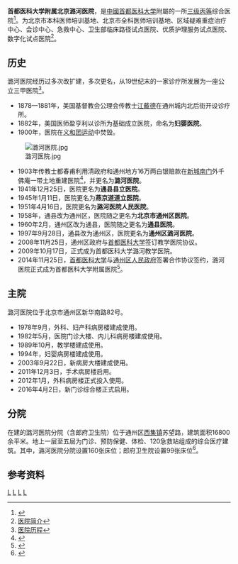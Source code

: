 {{Coord|39.9003325|116.653717|type:landmark_region:CN-11_source:GoogleMaps|display=title}}
{{医院
|名称=首都医科大学附属北京潞河医院
|位置={{PRC}}[[北京市|北京市]][[通州区_(北京市)|通州区]][[新华南路|新华南路]]82号
|成立=1878
|床位=1042
|隶属=
|院长=纪智礼
|网站=www.luhehospital.com
|电话=69543901
}}

'''首都医科大学附属北京潞河医院'''，是[[中國|中國]][[首都医科大学|首都医科大学]]附屬的一所[[三级丙等|三级丙等]]综合医院<ref>{{cite web |title=基本医疗保险跨省定点医疗机构名单（第九期） |url=http://www.nhsa.gov.cn/module/download/downfile.jsp?classid=0&filename=c1df2b1e5be141a8bd5161721427cee0.xls}}</ref>。为北京市本科医师培训基地、北京市全科医师培训基地、区域疑难重症治疗中心、会诊中心、急救中心、卫生部临床路径试点医院、优质护理服务试点医院、数字化试点医院<ref>[http://www.luhehospital.com/Hospitals/Main/Description 医院简介]</ref>。

==历史==
潞河医院经历过多次改扩建，多次更名，从19世纪末的一家诊疗所发展为一座公立三甲医院<ref>[http://www.luhehospital.com/News/Columns/BigEvent?siteId=486&idYear=246 医院历程]</ref>。

*1878—1881年，美国基督教会公理会传教士[[江戴德|江戴德]]在通州城内北后街开设诊疗所。
*1882年，美国医师盈亨利以诊所为基础成立医院，命名为'''妇婴医院'''。
*1900年，医院在[[义和团运动|义和团运动]]中焚毁。
[[File:潞河医院.jpg|thumb]]
*1903年传教士都春甫利用清政府和通州地方16万两白银赔款在[[通州新城南门|新城南门]]外千佛庵一带土地重建医院<ref>{{cite news |title=140岁生日快乐，潞河医院！翻看百年老照片，尽揽一路风雨情_通县 |url=https://www.sohu.com/a/257086992_204474 |work=北青社区报通州版 |date=2018-09-29 |language=en}}</ref>，并更名为'''潞河医院'''。
*1941年12月25日，医院更名为'''通县县立医院'''。
*1945年1月11日，医院更名为'''燕京道道立医院'''。
*1951年4月16日，医院更名为'''潞河医院人民医院'''。
*1958年，通县改为通州区，医院随之更名为'''北京市通州区医院'''。
*1960年2月，通州区改为通县，医院随之更名为'''通县医院'''。
*1997年9月28日，通县改为通州区，医院更名为'''通州区潞河医院'''。
*2008年11月25日，通州区政府与[[首都医科大学|首都医科大学]]签订教学医院协议。
*2009年10月17日，正式成为首都医科大学潞河教学医院。
*2014年11月25日，[[首都医科大学|首都医科大学]]与[[通州区人民政府|通州区人民政府]]签署合作协议签约，潞河医院正式成为首都医科大学附属医院<ref>{{cite web |title=首都医科大学附属北京潞河医院 |url=http://zhengfu.bjtzh.gov.cn/bjtz/fzx/2016-05/10/content_1061095.shtml}}</ref>。

==主院==
潞河医院位于北京市通州区新华南路82号。

*1978年9月，外科、妇产科病房楼建成使用。
*1982年5月，医院门诊大楼、内儿科病房楼建成使用。
*1989年10月，教学楼建成使用。
*1994年，妇婴病房楼建成使用。
*2003年9月22日，新病房大楼建成使用。
*2011年12月3日，手术病房楼启用。
*2012年1月，外科病房楼正式投入使用。
*2016年4月2日，新门诊综合楼正式启用。

==分院==
在建的潞河医院分院（含郎府卫生院）位于通州区[[西集镇|西集镇]]苏望路，建筑面积16800余平米。地上一层至五层为门诊、预防保健、体检、120急救站组成的综合医疗建筑。其中，潞河医院分院设置160张床位；郎府卫生院设置99张床位<ref>{{cite web |title=潞河医院分院（含郎府卫生院）建设工程复工 进入收尾调试阶段-大运通州网 |url=http://www.dayuntongzhou.com/web/ct18792 |website=北京城市副中心新闻}}</ref>。

==参考资料==
{{reflist}}

{{北京城市副中心|state = collapsed}}

[[Category:北京市三级甲等医院|L]]
[[Category:北京市通州区医院|L]]
[[Category:北京市综合性医院|L]]
[[Category:首都医科大学附属医院|L]]